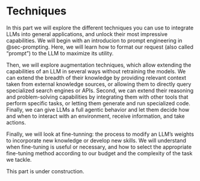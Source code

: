 # Techniques

In this part we will explore the different techniques you can use to integrate LLMs into general applications, and unlock their most impressive capabilities. We will begin with an introducion to prompt engineering in @sec-prompting. Here, we will learn how to format our request (also called "prompt") to the LLM to maximize its utility.

Then, we will explore augmentation techniques, which allow extending the capabilities of an LLM in several ways without retraining the models. We can extend the breadth of their knowledge by providing relevant context taken from external knowledge sources, or allowing them to directly query specialized search engines or APIs. Second, we can extend their reasoning and problem-solving capabilities by integrating them with other tools that perform specific tasks, or letting them generate and run specialized code. Finally, we can give LLMs a full agentic behavior and let them decide how and when to interact with an environment, receive information, and take actions.

Finally, we will look at fine-tunning: the process to modify an LLM's weights to incorporate new knowledge or develop new skills. We will understand when fine-tuning is useful or necessary, and how to select the appropriate fine-tuning method according to our budget and the complexity of the task we tackle.

::: {.callout-note}
This part is under construction.
:::